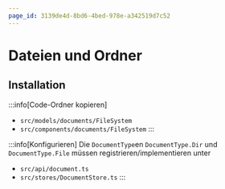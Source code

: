 ```yaml
---
page_id: 3139de4d-8bd6-4bed-978e-a342519d7c52
---
```


# Dateien und Ordner


<Directory name="Ordner" id="1e79cf9a-b890-4d9e-a5fe-e4b372e233c6"/>

## Installation

:::info[Code-Ordner kopieren]
- `src/models/documents/FileSystem`
- `src/components/documents/FileSystem`
:::

:::info[Konfigurieren]
Die `DocumentType`en `DocumentType.Dir` und `DocumentType.File` müssen registrieren/implementieren unter
- `src/api/document.ts`
- `src/stores/DocumentStore.ts`
:::
